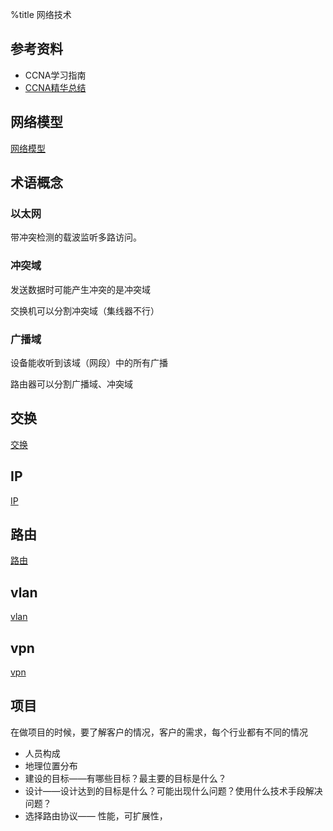 %title 网络技术
== 参考资料 ==
* CCNA学习指南
* [[http://wenku.baidu.com/view/26feba727fd5360cba1adb67.html|CCNA精华总结]]

== 网络模型 ==
[[module|网络模型]]

== 术语概念 ==
=== 以太网 === 

带冲突检测的载波监听多路访问。

=== 冲突域 ===
发送数据时可能产生冲突的是冲突域 

交换机可以分割冲突域（集线器不行） 

=== 广播域 ===
设备能收听到该域（网段）中的所有广播 

路由器可以分割广播域、冲突域

== 交换 ==
[[switch|交换]]

== IP ==
[[ip|IP]]

== 路由 ==
[[route|路由]]

== vlan ==
[[vlan|vlan]]

== vpn ==
[[vpn|vpn]]

== 项目 ==
在做项目的时候，要了解客户的情况，客户的需求，每个行业都有不同的情况

* 人员构成
* 地理位置分布
* 建设的目标——有哪些目标？最主要的目标是什么？
* 设计——设计达到的目标是什么？可能出现什么问题？使用什么技术手段解决问题？
* 选择路由协议—— 性能，可扩展性，

